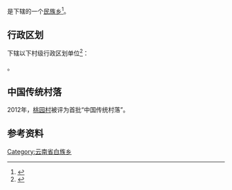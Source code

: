{{中国乡级行政区|53/07/21/212/000}}

'''{{PAGENAMEBASE}}'''是{{PRC admin/fullname|53/07/21/212/000|3}}下辖的一个[[民族乡|民族乡]]<ref>{{PRC admin/ref sgc|{{PRC admin/parent|53/07/21/212/000}}}}</ref>。

== 行政区划 ==
{{PAGENAMEBASE}}下辖以下村级行政区划单位<ref>{{PRC admin/ref sgc|53/07/21/212/000}}</ref>：

{{PRC admin/children|53/07/21/212/000}}。

==中国传统村落==
2012年，[[桃园村|桃园村]]被评为首批“中国传统村落”。

== 参考资料 ==
{{reflist}}

{{云南行政区划小作品}}
{{PRC admin/navcat|53/07/21/212/000}}
[[Category:云南省白族乡|Category:云南省白族乡]]